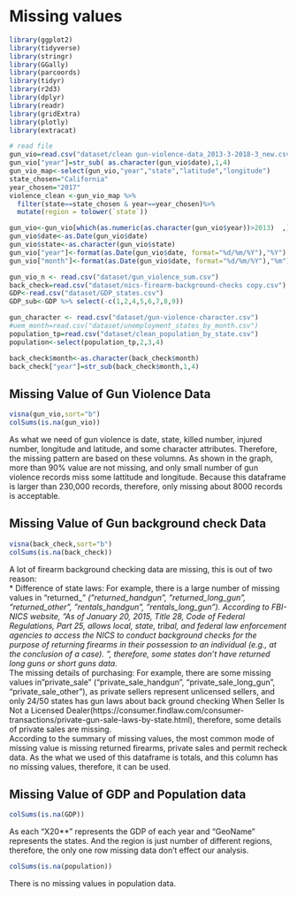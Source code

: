 # Missing values

```r
library(ggplot2)
library(tidyverse)
library(stringr)
library(GGally)
library(parcoords)
library(tidyr)
library(r2d3)
library(dplyr)
library(readr)
library(gridExtra)
library(plotly)
library(extracat)
```

```r
# read file
gun_vio=read.csv("dataset/clean gun-violence-data_2013-3-2018-3_new.csv")
gun_vio["year"]=str_sub( as.character(gun_vio$date),1,4)
gun_vio_map<-select(gun_vio,"year","state","latitude","longitude")
state_chosen="California"
year_chosen="2017"
violence_clean <-gun_vio_map %>%
  filter(state==state_chosen & year==year_chosen)%>%
  mutate(region = tolower(`state`))

gun_vio<-gun_vio[which(as.numeric(as.character(gun_vio$year))>2013)  ,]
gun_vio$date<-as.Date(gun_vio$date)
gun_vio$state<-as.character(gun_vio$state)
gun_vio["year"]<-format(as.Date(gun_vio$date, format="%d/%m/%Y"),"%Y")
gun_vio["month"]<-format(as.Date(gun_vio$date, format="%d/%m/%Y"),"%m")

gun_vio_n <- read.csv("dataset/gun_violence_sum.csv")
back_check=read.csv("dataset/nics-firearm-background-checks copy.csv")
GDP<-read.csv("dataset/GDP_states.csv")
GDP_sub<-GDP %>% select(-c(1,2,4,5,6,7,8,9))

gun_character <- read.csv("dataset/gun-violence-character.csv")
#uem_month=read.csv("dataset/unemployment_states_by_month.csv")
population_tp=read.csv("dataset/clean_population_by_state.csv")
population<-select(population_tp,2,3,4)

back_check$month<-as.character(back_check$month)
back_check["year"]=str_sub(back_check$month,1,4)
```


## Missing Value of Gun Violence Data  
```r
visna(gun_vio,sort="b")
colSums(is.na(gun_vio))
```
As what we need of gun violence is date, state, killed number, injured number, longitude and latitude, and some character attributes. Therefore, the missing pattern are based on these volumns. As shown in the graph, more than 90% value are not missing, and only small number of gun violence records miss some lattitude and longitude. Because this dataframe is larger than 230,000 records, therefore, only missing about 8000 records is acceptable.  

## Missing Value of Gun background check Data  
```r
visna(back_check,sort="b")
colSums(is.na(back_check))
```

A lot of firearm background checking data are missing, this is out of two reason:  
* Difference of state laws: For example, there is a large number of missing values in "returned_*" ("returned_handgun", "returned_long_gun", "returned_other", "rentals_handgun", "rentals_long_gun"). According to FBI-NICS website, "As of January 20, 2015, Title 28, Code of Federal Regulations, Part 25, allows local, state, tribal, and federal law enforcement agencies to access the NICS to conduct background checks for the purpose of returning firearms in their possession to an individual (e.g., at the conclusion of a case). ", therefore, some states don't have returned long guns or short guns data.  
* The missing details of purchasing: For example, there are some missing values in "private_sale" ("private_sale_handgun", "private_sale_long_gun", "private_sale_other"), as private sellers represent unlicensed sellers, and only 24/50 states has gun laws about back ground checking When Seller Is Not a Licensed Dealer(https://consumer.findlaw.com/consumer-transactions/private-gun-sale-laws-by-state.html), therefore, some details of private sales are missing.  
According to the summary of missing values, the most common mode of missing value is missing returned firearms, private sales and permit recheck data. As the what we used of this dataframe is totals, and this column has no missing values, therefore, it can be used.  

## Missing Value of GDP and Population data  
```r
colSums(is.na(GDP))
```
As each "X20**" represents the GDP of each year and "GeoName" represents the states. And the region is just number of different regions, therefore, the only one row missing data don't effect our analysis.  

```r
colSums(is.na(population))
```
There is no missing values in population data.  